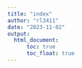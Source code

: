 ```yaml
---
title: "index"
author: "rl3411"
date: "2023-11-02"
output: 
  html_document:
      toc: true
      toc_float: true
---
```


